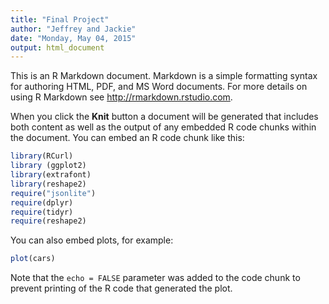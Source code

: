 ```yaml
---
title: "Final Project"
author: "Jeffrey and Jackie"
date: "Monday, May 04, 2015"
output: html_document
---
```


This is an R Markdown document. Markdown is a simple formatting syntax for authoring HTML, PDF, and MS Word documents. For more details on using R Markdown see <http://rmarkdown.rstudio.com>.

When you click the **Knit** button a document will be generated that includes both content as well as the output of any embedded R code chunks within the document. You can embed an R code chunk like this:

```r
library(RCurl)
library (ggplot2)
library(extrafont)
library(reshape2)
require("jsonlite")
require(dplyr)
require(tidyr)
require(reshape2)
```

You can also embed plots, for example:

```r
plot(cars)
```

Note that the `echo = FALSE` parameter was added to the code chunk to prevent printing of the R code that generated the plot.
